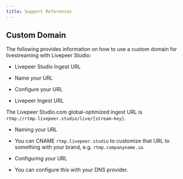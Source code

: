 ```yaml
---
title: Support References
---
```



## Custom Domain

The following provides information on how to use a custom domain for livestreaming with Livepeer Studio:

- Livepeer Studio Ingest URL
- Name your URL
- Configure your URL

- Livepeer Ingest URL

The Livepeer Studio.com global-optimized ingest URL is
`rtmp://rtmp.livepeer.studio/live/{stream-key}`.

- Naming your URL
- You can CNAME `rtmp.livepeer.studio` to customize that URL to something with your
brand, e.g. `rtmp.companyname.io`. 

- Configuring your URL

- You can configure this with your DNS
provider.
